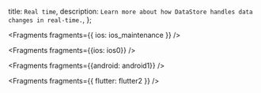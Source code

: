   title: `Real time`,
  description: `Learn more about how DataStore handles data changes in real-time.`,
};


<Fragments fragments={{ ios: ios_maintenance }} />


<Fragments fragments={{ios: ios0}} />


<Fragments fragments={{android: android1}} />


<Fragments fragments={{ flutter: flutter2 }} />

